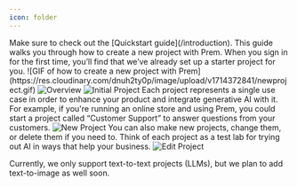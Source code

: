 ```yaml
---
icon: folder
---
```

 <Tip>
  Make sure to check out the [Quickstart guide](/introduction).
 </Tip>
This guide walks you through how to create a new project with Prem. When you sign in for the first time, you’ll find that we’ve already set up a starter project for you.
![GIF of how to create a new project with Prem](https://res.cloudinary.com/dnuh2ty0p/image/upload/v1714372841/newproject.gif)
<img
  src="https://static.premai.io/prem-saas-docs/projects.gif"
  alt="Overview"
/>
<img
  src="/images/manage-projects/initial-project.png"
  alt="Initial Project"
/>
Each project represents a single use case in order to enhance your product and integrate generative AI with it.
For example, if you're running an online store and using Prem, you could start a project called “Customer Support” to answer questions from your customers.
<img
  src="/images/manage-projects/new-project.png"
  alt="New Project"
/>
You can also make new projects, change them, or delete them if you need to. Think of each project as a test lab for trying out AI in ways that help your business.
<img
  src="/images/manage-projects/edit-project.png"
  alt="Edit Project"
/>

<Warning>Currently, we only support text-to-text projects (LLMs), but we plan to add text-to-image as well soon.</Warning>
